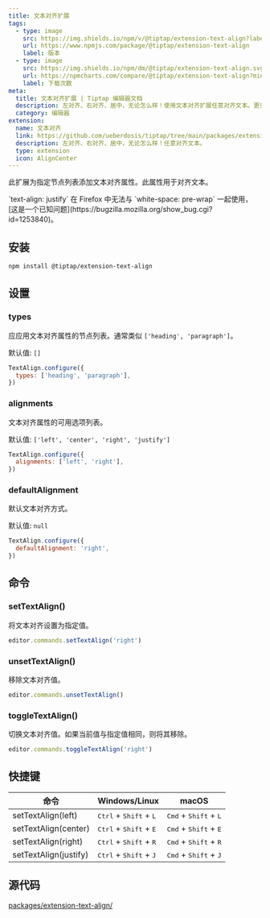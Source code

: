 ```yaml
---
title: 文本对齐扩展
tags:
  - type: image
    src: https://img.shields.io/npm/v/@tiptap/extension-text-align?label=version
    url: https://www.npmjs.com/package/@tiptap/extension-text-align
    label: 版本
  - type: image
    src: https://img.shields.io/npm/dm/@tiptap/extension-text-align.svg
    url: https://npmcharts.com/compare/@tiptap/extension-text-align?minimal=true
    label: 下载次数
meta:
  title: 文本对齐扩展 | Tiptap 编辑器文档
  description: 左对齐、右对齐、居中，无论怎么样！使用文本对齐扩展任意对齐文本。更多内容请参见文档！
  category: 编辑器
extension:
  name: 文本对齐
  link: https://github.com/ueberdosis/tiptap/tree/main/packages/extension-text-align
  description: 左对齐、右对齐、居中，无论怎么样！任意对齐文本。
  type: extension
  icon: AlignCenter
---
```




此扩展为指定节点列表添加文本对齐属性。此属性用于对齐文本。

<Callout title="Firefox 错误" variant="default">
  `text-align: justify` 在 Firefox 中无法与 `white-space: pre-wrap` 一起使用，[这是一个已知问题](https://bugzilla.mozilla.org/show_bug.cgi?id=1253840)。
</Callout>

<CodeDemo path="/Extensions/TextAlign" />

## 安装

```bash
npm install @tiptap/extension-text-align
```

## 设置

### types

应应用文本对齐属性的节点列表。通常类似 `['heading', 'paragraph']`。

默认值: `[]`

```js
TextAlign.configure({
  types: ['heading', 'paragraph'],
})
```

### alignments

文本对齐属性的可用选项列表。

默认值: `['left', 'center', 'right', 'justify']`

```js
TextAlign.configure({
  alignments: ['left', 'right'],
})
```

### defaultAlignment

默认文本对齐方式。

默认值: `null`

```js
TextAlign.configure({
  defaultAlignment: 'right',
})
```

## 命令

### setTextAlign()

将文本对齐设置为指定值。

```js
editor.commands.setTextAlign('right')
```

### unsetTextAlign()

移除文本对齐值。

```js
editor.commands.unsetTextAlign()
```

### toggleTextAlign()

切换文本对齐值。如果当前值与指定值相同，则将其移除。

```js
editor.commands.toggleTextAlign('right')
```

## 快捷键

| 命令                   | Windows/Linux                                      | macOS                                             |
| ---------------------- | -------------------------------------------------- | ------------------------------------------------- |
| setTextAlign(left)     | <kbd>Ctrl</kbd> + <kbd>Shift</kbd> + <kbd>L</kbd> | <kbd>Cmd</kbd> + <kbd>Shift</kbd> + <kbd>L</kbd> |
| setTextAlign(center)   | <kbd>Ctrl</kbd> + <kbd>Shift</kbd> + <kbd>E</kbd> | <kbd>Cmd</kbd> + <kbd>Shift</kbd> + <kbd>E</kbd> |
| setTextAlign(right)    | <kbd>Ctrl</kbd> + <kbd>Shift</kbd> + <kbd>R</kbd> | <kbd>Cmd</kbd> + <kbd>Shift</kbd> + <kbd>R</kbd> |
| setTextAlign(justify)  | <kbd>Ctrl</kbd> + <kbd>Shift</kbd> + <kbd>J</kbd> | <kbd>Cmd</kbd> + <kbd>Shift</kbd> + <kbd>J</kbd> |

## 源代码

[packages/extension-text-align/](https://github.com/ueberdosis/tiptap/blob/main/packages/extension-text-align/)